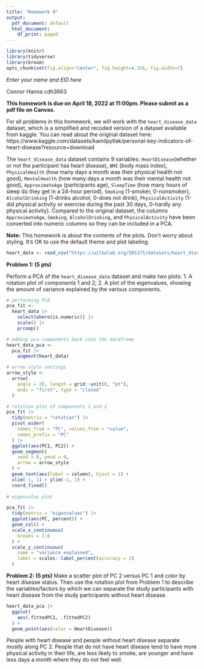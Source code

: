 ```yaml
---
title: "Homework 9"
output:
  pdf_document: default
  html_document:
    df_print: paged
---
```


```r
library(knitr)
library(tidyverse)
library(broom)
opts_chunk$set(fig.align="center", fig.height=4.326, fig.width=7)
```

*Enter your name and EID here*

Connor Hanna
cdh3663

**This homework is due on April 18, 2022 at 11:00pm. Please submit as a pdf file on Canvas.**

For all problems in this homework, we will work with the `heart_disease_data` dataset, which is a simplified and recoded version of a dataset available from kaggle. You can read about the original dataset here: https://www.kaggle.com/datasets/kamilpytlak/personal-key-indicators-of-heart-disease?resource=download 

The `heart_disease_data` dataset contains 9 variables: `HeartDisease`(whether or not the participant has heart disease), `BMI` (body mass index), `PhysicalHealth` (how many days a month was their physical health not good), `MentalHealth` (how many days a month was their mental health not good), `ApproximateAge` (participants age), `SleepTime` (how many hours of sleep do they get in a 24-hour period), `Smoking` (1-smoker, 0-nonsmoker), `AlcoholDrinking` (1-drinks alcohol, 0-does not drink), `PhysicalActivity` (1-did physical activity or exercise during the past 30 days, 0-hardly any physical activity). Compared to the original dataset, the columns `ApproximateAge`, `Smoking`, `AlcoholDrinking`, and `PhysicalActivity` have been converted into numeric columns so they can be included in a PCA.

**Note:** This homework is about the contents of the plots. Don't worry about styling. It's OK to use the default theme and plot labeling.


```r
heart_data <- read_csv("https://wilkelab.org/SDS375/datasets/heart_disease_data.csv")
```

**Problem 1: (5 pts)** 

Perform a PCA of the `heart_disease_data` dataset and make two plots: 
1. A rotation plot of components 1 and 2; 
2. A plot of the eigenvalues, showing the amount of variance explained by the various components.

```r
# performing PCA
pca_fit <-
  heart_data |>
    select(where(is.numeric)) |>
    scale() |>
    prcomp()

# adding pca components back into the dataframe
heart_data_pca <-
  pca_fit |> 
    augment(heart_data)
```

```r
# arrow style settings
arrow_style <-
  arrow(
    angle = 20, length = grid::unit(8, "pt"),
    ends = "first", type = "closed"
  )

# rotation plot of components 1 and 2
pca_fit |>
  tidy(matrix = "rotation") |>
  pivot_wider(
    names_from = "PC", values_from = "value",
    names_prefix = "PC"
  ) |>
  ggplot(aes(PC1, PC2)) + 
  geom_segment(
    xend = 0, yend = 0,
    arrow = arrow_style
  ) +
  geom_text(aes(label = column), hjust = 1) +
  xlim(-1, 1) + ylim(-1, 1) +
  coord_fixed()
  
# eigenvalue plot

pca_fit |>
  tidy(matrix = "eigenvalues") |>
  ggplot(aes(PC, percent)) +
  geom_col() +
  scale_x_continuous(
    breaks = 1:8
  ) + 
  scale_y_continuous(
    name = "variance explained",
    label = scales::label_percent(accuracy = 1)
  )
```


**Problem 2: (5 pts)** Make a scatter plot of PC 2 versus PC 1 and color by heart disease status. Then use the rotation plot from Problem 1 to describe the variables/factors by which we can separate the study participants with heart disease from the study participants without heart disease. 


```r
heart_data_pca |>
  ggplot(
    aes(.fittedPC1, .fittedPC2)
  ) +
  geom_point(aes(color = HeartDisease))
```
People with heart disease and people without heart disease separate mostly along PC 2. People that do not have heart disease tend to have more physical activity in their life, are less likely to smoke, are younger and have less days a month where they do not feel well. 



